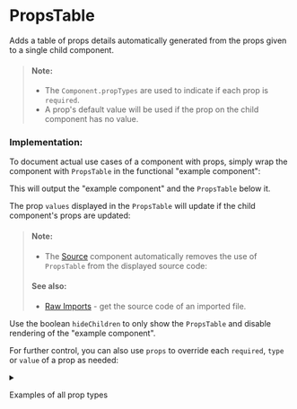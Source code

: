 
<Meta of={PropsTableStories} />

# PropsTable

Adds a table of props details automatically generated from the props given to a single child component.

<Story of={PropsTableStories.Props} />

> #### Note:
>
> - The `Component.propTypes` are used to indicate if each prop is `required`.
> - A prop's default value will be used if the prop on the child component has no value.

### Implementation:

To document actual use cases of a component with props, simply wrap the component with `PropsTable` in the functional "example component":

<Story of={PropsTableStories.AutomaticPropsSource} />

This will output the "example component" and the `PropsTable` below it.

The prop `values` displayed in the `PropsTable` will update if the child component's props are updated:

<Story of={PropsTableStories.AutomaticProps} />

> #### Note:
>
> - The [Source](/docs/components-source--docs) component automatically removes the use of `PropsTable` from the displayed source code:
>
> <Story of={PropsTableStories.RawImport} />
>
> <Story of={PropsTableStories.RawImportDisplayedSource} />
>
> #### See also:
>
> - [Raw Imports](/docs/configuration-webpack--docs#raw-imports) - get the source code of an imported file.

Use the boolean `hideChildren` to only show the `PropsTable` and disable rendering of the "example component".

For further control, you can also use `props` to override each `required`, `type` or `value` of a prop as needed:

<Story of={PropsTableStories.ManualTypeWithRequiredSource} />

<Story of={PropsTableStories.ManualTypeWithRequired} />

<details>
  <summary>
    <p>Examples of all prop types</p>
  </summary>

Below is a complete list of example props showing how the `PropsTable` will display them:

  <Story of={PropsTableStories.AllPropTypes} />
</details>

